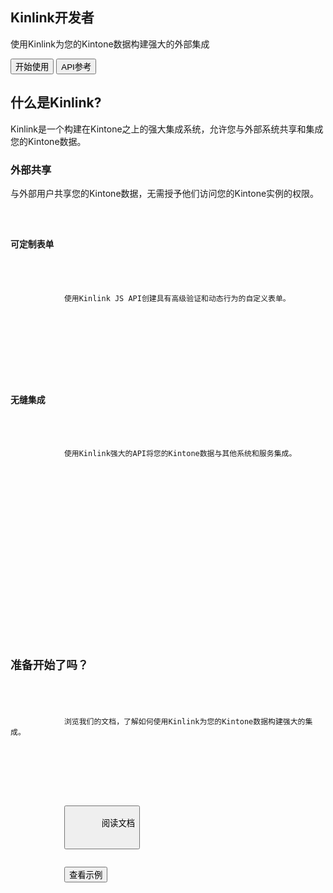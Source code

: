 
<div className="flex flex-col min-h-[calc(100vh-4rem)]">
  <section className="w-full py-12 md:py-24 lg:py-32 xl:py-48">
    <div className="container px-4 md:px-6">
      <div className="flex flex-col items-center space-y-4 text-center">
        <div className="space-y-2">
          <h1 className="text-3xl font-bold tracking-tighter sm:text-4xl md:text-5xl lg:text-6xl/none">
            Kinlink开发者
          </h1>
          <p className="mx-auto max-w-[700px] text-muted-foreground md:text-xl">
            使用Kinlink为您的Kintone数据构建强大的外部集成
          </p>
        </div>
        <div className="flex flex-col gap-2 min-[400px]:flex-row">
          <Link href="/docs">
            <Button>
              开始使用
              <ArrowRight className="ml-2 h-4 w-4" />
            </Button>
          </Link>
          <Link href="/docs/api-reference">
            <Button variant="outline">API参考</Button>
          </Link>
        </div>
      </div>
    </div>
  </section>

  <section className="w-full py-12 md:py-24 lg:py-32 bg-muted/40">
    <div className="container px-4 md:px-6">
      <div className="flex flex-col items-center justify-center space-y-4 text-center">
        <div className="space-y-2">
          <h2 className="text-3xl font-bold tracking-tighter sm:text-4xl md:text-5xl">什么是Kinlink?</h2>
          <p className="mx-auto max-w-[700px] text-muted-foreground md:text-xl/relaxed lg:text-base/relaxed xl:text-xl/relaxed">
            Kinlink是一个构建在Kintone之上的强大集成系统，允许您与外部系统共享和集成您的Kintone数据。
          </p>
        </div>
      </div>
      <div className="mx-auto grid max-w-5xl grid-cols-1 gap-6 py-12 md:grid-cols-3">
        <div className="flex flex-col items-center space-y-2 rounded-lg border p-6 shadow-sm">
          <Share2 className="h-12 w-12 text-primary" />
          <h3 className="text-xl font-bold">外部共享</h3>
          <p className="text-center text-muted-foreground">
            与外部用户共享您的Kintone数据，无需授予他们访问您的Kintone实例的权限。
          </p>
        </div>
        <div className="flex flex-col items-center space-y-2 rounded-lg border p-6 shadow-sm">
          <Code className="h-12 w-12 text-primary" />
          <h3 className="text-xl font-bold">可定制表单</h3>
          <p className="text-center text-muted-foreground">
            使用Kinlink JS API创建具有高级验证和动态行为的自定义表单。
          </p>
        </div>
        <div className="flex flex-col items-center space-y-2 rounded-lg border p-6 shadow-sm">
          <Zap className="h-12 w-12 text-primary" />
          <h3 className="text-xl font-bold">无缝集成</h3>
          <p className="text-center text-muted-foreground">
            使用Kinlink强大的API将您的Kintone数据与其他系统和服务集成。
          </p>
        </div>
      </div>
    </div>
  </section>

  <section className="w-full py-12 md:py-24 lg:py-32">
    <div className="container px-4 md:px-6">
      <div className="flex flex-col items-center justify-center space-y-4 text-center">
        <div className="space-y-2">
          <h2 className="text-3xl font-bold tracking-tighter sm:text-4xl md:text-5xl">准备开始了吗？</h2>
          <p className="mx-auto max-w-[700px] text-muted-foreground md:text-xl/relaxed lg:text-base/relaxed xl:text-xl/relaxed">
            浏览我们的文档，了解如何使用Kinlink为您的Kintone数据构建强大的集成。
          </p>
        </div>
        <div className="flex flex-col gap-2 min-[400px]:flex-row">
          <Link href="/docs">
            <Button className="gap-1">
              阅读文档
              <ExternalLink className="h-4 w-4" />
            </Button>
          </Link>
          <Link href="/examples">
            <Button variant="outline">查看示例</Button>
          </Link>
        </div>
      </div>
    </div>
  </section>
</div> 